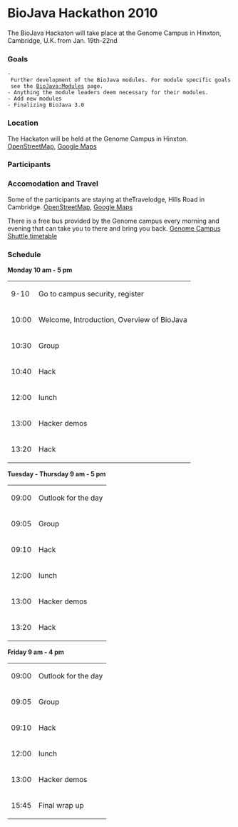 = BioJava Hackathon 2010=

The BioJava Hackaton will take place at the Genome Campus in Hinxton, Cambridge, U.K. from Jan. 19th-22nd

=== Goals ===

 - Further development of the BioJava modules. For module specific goals see the [[BioJava:Modules]] page.
 - Anything the module leaders deem necessary for their modules.
 - Add new modules
 - Finalizing BioJava 3.0

=== Location ===

The Hackaton will be held at the Genome Campus in Hinxton.   [http://www.openstreetmap.org/?minlon=0.179953664541245&minlat=52.0744361877441&maxlon=0.19097812473774&maxlat=52.08349609375 OpenStreetMap],   [http://maps.google.com/maps?f=q&source=s_q&q=genome+campus+hinxton&ie=UTF8&hq=&hnear=Wellcome+Trust+Genome+Campus,+Hinxton,+Saffron+Walden,+Essex,+Vereinigtes+K%C3%B6nigreich&z=11 Google Maps]

=== Participants ===

=== Accomodation and Travel ===

Some of the participants are staying at theTravelodge, Hills Road  in Cambridge.  [http://www.openstreetmap.org/?minlon=0.135944694280624&minlat=52.189998626709&maxlon=0.136144712567329&maxlat=52.1902008056641 OpenStreetMap],  [http://maps.google.com/maps/place?cid=6821371219882759467&q=travelodge%2Bhills%2Broad%2Bcambridge Google Maps]

There is a free bus provided by the Genome campus every morning and evening that can take you to there and bring you back. [http://www.ebi.ac.uk/Information/Travel/shuttle_timetable.html Genome Campus Shuttle timetable]

=== Schedule ===

'''Monday 10 am - 5 pm'''

<table>
<tr><td>9-10</td><td>Go to campus security, register</td></tr>
<tr><td>10:00</td><td>Welcome, Introduction, Overview of BioJava</td></tr>
<tr><td>10:30</td><td>Group</td></tr>
<tr><td>10:40</td><td> Hack </td></tr>
<tr><td>12:00</td><td> lunch</td></tr>
<tr><td>13:00</td><td> Hacker demos</td></tr>
<tr><td>13:20</td><td> Hack</td></tr>
</table>

'''Tuesday - Thursday 9 am - 5 pm'''

<table>
<tr><td>09:00</td><td>Outlook for the day</td></tr>
<tr><td>09:05</td><td>Group</td></tr>
<tr><td>09:10</td><td>Hack</td></tr>
<tr><td>12:00</td><td> lunch</td></tr>
<tr><td>13:00</td><td> Hacker demos</td></tr>
<tr><td>13:20</td><td> Hack</td></tr>
</table>

'''Friday 9 am - 4 pm'''

<table>
<tr><td>09:00</td><td>Outlook for the day</td></tr>
<tr><td>09:05</td><td>Group</td></tr>
<tr><td>09:10</td><td>Hack</td></tr>
<tr><td>12:00</td><td> lunch</td></tr>
<tr><td>13:00</td><td> Hacker demos</td></tr>
<tr><td>15:45</td><td> Final wrap up</td></tr>
</table>